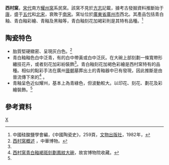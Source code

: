 '''西村窯'''，[[宋代|宋代]]南方[[耀州窯|耀州窯]]系民窯。該窯不見於[[方志|方志]]記載，據考古發掘資料推斷始于[[唐朝|唐]]，盛于[[五代|五代]]和[[北宋|北宋]]，衰敗于[[南宋|南宋]]。窯址位於[[廣東省|廣東省]][[廣州市|廣州市]]西北。其產品包括青白釉、青白釉彩繪、青釉及黑釉等，青白釉刻花加褐彩則是其特有品種。<ref name="中國陶瓷史">中國硅酸鹽學會編，《中國陶瓷史》，259頁，[[文物出版社|文物出版社]]，1982年，{{zh-cn}}</ref>

== 陶瓷特色 ==
* 胎質堅硬緻密、呈現灰白色。<ref name="概述">[http://www.gg-art.com/China/kiln/search_b.php?kilnid=590 西村窯概述] {{Wayback|url=http://www.gg-art.com/China/kiln/search_b.php?kilnid=590 |date=20160304132429 }}，中華博物。</ref>
* 青白釉釉色白中泛青，有的白中帶黃或白中泛灰。在大碗上部刻劃一條寬帶形纏技花卉，或者刻花加彩紛裝飾<ref name="概述" />。青白釉刻花加褐色彩繪是西村窯特有的品種。相似的點彩手法在廣州[[晉朝|晉朝]]墓葬出土的青釉器中已有發現，因此推斷是由晉流傳下來的<ref name="鳳紋大碗">[http://www.dpm.org.cn/shtml/117/@/8060.html 西村窯青白釉褐斑刻劃鳳紋大碗]{{Dead link|date=2018年6月 |bot=InternetArchiveBot |fix-attempted=no }}，故宮博物院收藏。</ref> 。
* 青釉呈色近似耀州，基本上為青綠色，但波動較大。以印花、刻花、劃花及彩繪裝飾。<ref name="概述" />

== 參考資料 ==
<references />

{{中国古代瓷窑}}

[[Category:廣東古窯|X]]